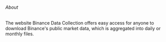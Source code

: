 ###### About
The website Binance Data Collection offers easy access for anyone to download Binance's public market data, which is aggregated into daily or monthly files.